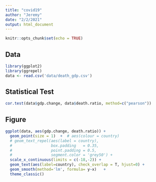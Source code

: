 ```yaml
---
title: "covid19"
author: "Jeremy"
date: "2/2/2021"
output: html_document
---
```


```r
knitr::opts_chunk$set(echo = TRUE)
```

## Data
```r
library(ggplot2)
library(ggrepel)
data <- read.csv('data/death_gdp.csv')
```

## Statistical Test

```r
cor.test(data$gdp.change, data$death.ratio, method=c("pearson"))
```

## Figure
```r
ggplot(data, aes(gdp.change, death.ratio)) +
  geom_point(size = 1)  +  # aes(colour = country)
  # geom_text_repel(aes(label = country),
  #                 box.padding   = 0.35, 
  #                 point.padding = 0.5,
  #                 segment.color = 'grey50') +
  scale_x_continuous(limits = c(-18,-2)) + 
  geom_text(aes(label=country), check_overlap = T, hjust=0) +
  geom_smooth(method='lm', formula= y~x)   +
  theme_classic() 
 

```

